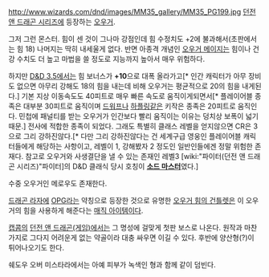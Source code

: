 http://www.wizards.com/dnd/images/MM35_gallery/MM35_PG199.jpg
[[던전 앤 드래곤 시리즈]]에 등장하는 [[오우거]].

그저 그런 몬스터. 힘이 센 것이 그나마 강점인데 힘 수정치도 +2에 불과해서(초판에서는 힘 18) 나머지는 딱히 내세울게 없다. 반면 아종격 개념인 [[오우거 메이지]]는 힘이나 건강 수치도 더 높고 마법을 쓸 정도로 지능까지 높아서 매우 위험하다.

하지만 [[D&D 3.5]]에서는 힘 보너스가 '''+10'''으로 대폭 올라가고[* 인간 캐릭터가 아무 장비도 없으면 아무리 강해도 18의 힘을 내는데 비해 오우거는 평균적으로 20의 힘을 내게된다.] 기본 지상 이동속도도 40피트로 매우 빠른 속도로 움직이게되면서[* 플레이어블 종족은 대부분 30피트로 움직이며 [[드워프]]나 [[하플링]]같은 키작은 종족은 20피트로 움직인다. 민첩에 패널티를 받는 오우거가 인간보다 빨리 움직이는 이유는 덩치상 보폭이 넓기때문.] 전사에 적합한 종족이 되었다. 그래도 특별히 클래스 레벨을 얻지않으면 CR은 3으로 그리 강하진않다.[* 다만 그리 강하진않다는 건 세계구급 영웅인 플레이어블 캐릭터들에게 해당하는 사항이고, 레벨이 1, 강해봤자 2 정도인 일반인들에겐 정말 위험한 존재다. 참고로 오우거와 사생결단을 낼 수 있는 존재인 레벨3 [wiki:"파이터(던전 앤 드래곤 시리즈)"파이터]의 D&D 클래식 당시 호칭이 '''[[소드 마스터]]'''였다.]

수중 오우거인 메로우도 존재한다.

[[드래곤 라자]]에 [[OPG]]라는 약칭으로 등장한 것으로 유명한 [[오우거 힘의 건틀렛]]은 이 오우거의 힘을 사용하게 해준다는 [[매직 아이템]]이다.

[[캡콤]]의 [[던전 앤 드래곤(게임)]]에서는 그 명성에 걸맞게 첫판 보스로 나온다. 원작과 마찬가지로 그다지 어려운게 없는 약골이라 대충 싸우면 이길 수 있다. 후반에 양산형(?)이 튀어나오기도 한다.

쉐도우 오버 미스타라에서는 아예 피부가 녹색인 형과 함께 같이 덤빈다.
